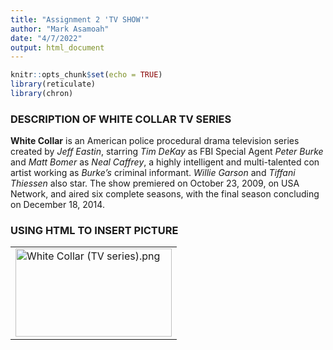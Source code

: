 ```yaml
---
title: "Assignment 2 'TV SHOW'"
author: "Mark Asamoah"
date: "4/7/2022"
output: html_document
---
```


```r
knitr::opts_chunk$set(echo = TRUE)
library(reticulate)
library(chron)
```

### DESCRIPTION OF WHITE COLLAR TV SERIES

**White Collar** is an American police procedural drama television series created by _Jeff Eastin_, starring _Tim DeKay_ as FBI Special Agent _Peter Burke_ and _Matt Bomer_ as _Neal Caffrey_, a highly intelligent and multi-talented con artist working as _Burke's_ criminal informant. _Willie Garson_ and _Tiffani Thiessen_ also star. The show premiered on October 23, 2009, on USA Network, and aired six complete seasons, with the final season concluding on December 18, 2014.


### USING HTML TO INSERT PICTURE


<style data-mw-deduplicate="TemplateStyles:r1066479718">.mw-parser-output .infobox-subbox{padding:0;border:none;margin:-3px;width:auto;min-width:100%;font-size:100%;clear:none;float:none;background-color:transparent}.mw-parser-output .infobox-3cols-child{margin:auto}.mw-parser-output .infobox .navbar{font-size:100%}body.skin-minerva .mw-parser-output .infobox-header,body.skin-minerva .mw-parser-output .infobox-subheader,body.skin-minerva .mw-parser-output .infobox-above,body.skin-minerva .mw-parser-output .infobox-title,body.skin-minerva .mw-parser-output .infobox-image,body.skin-minerva .mw-parser-output .infobox-full-data,body.skin-minerva .mw-parser-output .infobox-below{text-align:center}</style><table class="infobox vevent"><tbody><tr></tr><tr><td colspan="2" class="infobox-image"><a href="/wiki/File:White_Collar_(TV_series).png" class="image"><img alt="White Collar (TV series).png" src="//upload.wikimedia.org/wikipedia/en/thumb/4/4d/White_Collar_%28TV_series%29.png/250px-White_Collar_%28TV_series%29.png" decoding="async" width="250" height="141" srcset="//upload.wikimedia.org/wikipedia/en/thumb/4/4d/White_Collar_%28TV_series%29.png/375px-White_Collar_%28TV_series%29.png 1.5x, //upload.wikimedia.org/wikipedia/en/4/4d/White_Collar_%28TV_series%29.png 2x" data-file-width="420" data-file-height="237" /></a></td></tr>







